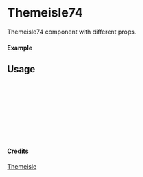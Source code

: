 
<Meta of={Themeisle74} title="Themeisle/Themeisle74" />

# Themeisle74

Themeisle74 component with different props.

#### Example

<Canvas of={Themeisle74.Primary} />

## Usage

```ts
import { Themeisle74 } from "yadl-ui";

const Example = () => {
  return (
      <Themeisle74 />
  );
};

export default Example;
```

#### Credits
[Themeisle](https://themeisle.com/illustrations/)
